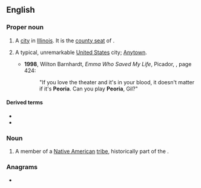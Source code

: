 ==English==
{{wikipedia|Peoria, Illinois|mul=Will it play in Peoria?}}

===Proper noun===
{{en-proper noun}}

# A [[city]] in [[Illinois]]. It is the [[county seat]] of {{l|en|Peoria County}}.
# {{lb|en|figurative}} A typical, unremarkable [[United States]] city; [[Anytown]].
#* '''1998''', Wilton Barnhardt, ''Emma Who Saved My Life'', Picador, {{ISBN|0312191189}}, page 424:
#*: "If you love the theater and it's in your blood, it doesn't matter if it's '''Peoria'''. Can you play '''Peoria''', Gil?"

====Derived terms====
* {{l|en|Peoria County}}
* {{l|en|play in Peoria}}

===Noun===
{{en-noun|s|Peoria}}

# A member of a [[Native American]] [[tribe]], historically part of the {{w|Illinois Confederation}}.

{{C|en|Illinois, USA|Tribes}}

===Anagrams===
* {{anagrams|en|a=aeiopr|apeiro-}}